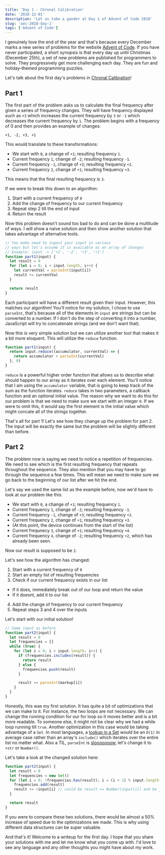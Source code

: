 ```yaml
---
title: 'Day 1 - Chronal Calibration'
date: '2018-12-01'
description: 'Let us take a gander at Day 1 of Advent of Code 2018'
slug: 'aoc-2018-day-1'
tags: ['Advent of Code']
---
```


I genuinely love the end of the year and that's because every December marks a
new series of problems for the website [Advent of Code][1]. If you have never
participated, a short synopsis is that every day up until Christmas (December 25th),
a set of new problems are published for programmers to solve. They progressively
get more challenging each day. They are fun and holiday-themed programming puzzles.

Let's talk about the first day's problems in [Chronal Calibration][2]!

## Part 1

The first part of the problem asks us to calculate the final frequency after
given a series of frequency changes. They will have frequency displayed such as
`+3` which increases the current frequency by `3` or `-1` which decreases the
current frequency by `1`. The problem begins with a frequency of 0 and then
provides an example of changes:

```shell
+1, -2, +3, +1
```

This would translate to these transformations:

- We start with `0`, a change of `+1`; resulting frequency `1`.
- Current frequency `1`, change of `-2`; resulting frequency `-1`.
- Current frequency `-1`, change of `+3`; resulting frequency `+2`.
- Current frequency `2`, change of `+1`; resulting frequency `+3`.

This means that the final resulting frequency is `3`.

If we were to break this down to an algorithm:

1. Start with a current frequency of `0`
2. Add the change of frequency to our current frequency
3. Repeat step 2 till the end of input
4. Return the result

Now this problem doesn't sound too bad to do and can be done a multitude of ways.
I will show a naive solution and then show another solution that takes advantage
of alternative tools.

```js
// You make need to ingest your input in various
// ways but let's assume it is available as an array of changes
// Example: input -> ['+1', '-2', '+3', '+1']
function part1(input) {
  let result = 0
  for (let i = 0; i < input.length; i++) {
    let currentVal = parseInt(input[i])
    result += currentVal
  }

  return result
}
```

Each participant will have a different result given their input. However, this
matches our algorithm! You'll notice for my solution, I chose to use `parseInt`,
that's because all of the elements in `input` are strings but can be converted
to a number. If I don't do the step of converting it into a number, JavaScript
will try to concatenate strings (and we don't want that).

Now this is very simple solution but we can utilize another tool that makes it
a bit more eloquent. This will utilize the `reduce` function.

```js
function part1(input) {
  return input.reduce((accumulator, currentVal) => {
    return accumulator + parseInt(currentVal)
  }, 0)
}
```

`reduce` is a powerful higher order function that allows us to describe
what should happen to our array as it iterates over each element. You'll notice
that I am using the `accumulator` variable, that is going to keep track of
the sum as the function iterates. `reduce` takes in two parameters, a callback
function and an optional initial value. The reason why we want to do this
for our problem is that we need to make sure we start with an integer `0`. If
we were to omit this, it would say the first element is the initial value which
might concate all of the strings together.

That's all for part 1! Let's see how they change up the problem for part 2. The
input will be exactly the same but the problem will be slightly different than
before.

## Part 2

The problem now is saying we need to notice a repetition of frequencies. We need
to see which is the first resulting frequency that repeats throughout the sequence.
They also mention that you may have to go through the sequence a few times. This
will mean we need to make sure we go back to the beginning of our list after we
hit the end.

Let's say we used the same list as the example before, now we'd have to look at
our problem like this:

- We start with `0`, a change of `+1`; resulting frequency `1`.
- Current frequency `1`, change of `-2`; resulting frequency `-1`.
- Current frequency `-1`, change of `+3`; resulting frequency `+2`.
- Current frequency `2`, change of `+1`; resulting frequency `+3`.
- (At this point, the device continues from the start of the list)
- Current frequnecy `3`, change of `+1`; resulting frequency `+4`.
- Current frequency `4`, change of `-2`; resulting frequency `+2`,
  which has already been seen.

Now our result is supposed to be `2`.

Let's see how the algorithm has changed:

1. Start with a current frequency of `0`
2. Start an empty list of resulting frequencies
3. Check if our current frequency exists in our list

- If it does, immediately break out of our loop and return the value
- If it doesnt, add it to our list

4. Add the change of frequency to our current frequency
5. Repeat steps 3 and 4 over the inputs

Let's start with our initial solution!

```js
// Same input as before
function part2(input) {
  let result = 0
  let frequencies = []
  while (true) {
    for (let i = 0; i < input.length; i++) {
      if (frequencies.includes(result)) {
        return result
      } else {
        frequencies.push(result)
      }

      result += parseInt(markup[i])
    }
  }
}
```

Honestly, this was my first solution. It has quite a bit
of optimizations that we can make to it. For instance, the two loops
are not necessary. We can change the running condition for our for loop
so it moves better and is a bit more readable. To someone else, it might
not be clear why we had a while loop running till `true`. Another optimization
in this case would be taking advantage of a `Set`. In most languages, a [lookup
in a Set][4] would be an `O(1)` in average case rather than an array's `include()`
which iterates over the entire list no matter what. Also a TIL, `parseInt` is
[slooooooow][3], let's change it to `+str` or `Number()`.

Let's take a look at the changed solution here:

```js
function part2(input) {
  let result = 0
  let frequencies = new Set()
  for (let i = 0; !frequencies.has(result); i = (i + 1) % input.length) {
    frequencies.add(result)
    result += +input[i] // could be result += Number(input[i]) and be just as fast
  }

  return result
}
```

If you were to compare these two solutions, there would be almost a 50% increase
of speed due to the optimizations we made. This is why using different data
structures can be super valuable.

And that's it! Welcome to a writeup for the first day. I hope that you share your
solutions with me and let me know what you come up with. I'd love to see any
language and any other thoughts you might have about my work.

[1]: https://adventofcode.com/2018
[2]: https://adventofcode.com/2018/day/1
[3]: http://phrogz.net/js/string_to_number.html
[4]: http://bigocheatsheet.com/
